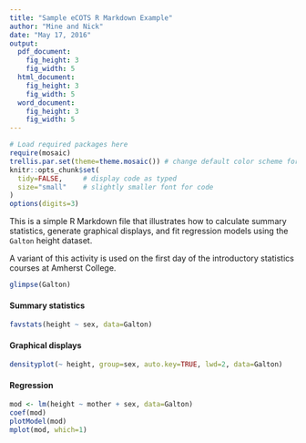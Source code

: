 ```yaml
---
title: "Sample eCOTS R Markdown Example"
author: "Mine and Nick"
date: "May 17, 2016"
output: 
  pdf_document:
    fig_height: 3
    fig_width: 5
  html_document:
    fig_height: 3
    fig_width: 5
  word_document:
    fig_height: 3
    fig_width: 5
---
```


```r
# Load required packages here
require(mosaic)
trellis.par.set(theme=theme.mosaic()) # change default color scheme for lattice
knitr::opts_chunk$set(
  tidy=FALSE,     # display code as typed
  size="small"    # slightly smaller font for code
)
options(digits=3)
```

This is a simple R Markdown file that illustrates how to calculate summary statistics, generate graphical displays, and fit regression models using the `Galton` height dataset.

A variant of this activity is used on the first day of the introductory statistics courses at Amherst College.

```r
glimpse(Galton)
```

#### Summary statistics

```r
favstats(height ~ sex, data=Galton)
```

#### Graphical displays

```r
densityplot(~ height, group=sex, auto.key=TRUE, lwd=2, data=Galton)
```

#### Regression

```r
mod <- lm(height ~ mother + sex, data=Galton)
coef(mod)
plotModel(mod)
mplot(mod, which=1)
```
